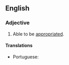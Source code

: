 ==English==

===Adjective===
{{en-adj}}

# {{lb|en|legal}} Able to be [[appropriate]]d.

====Translations====
{{trans-top|able to be appropriated}}
* Portuguese: {{t|pt|apropriável}}
{{trans-mid}}
{{trans-bottom}}